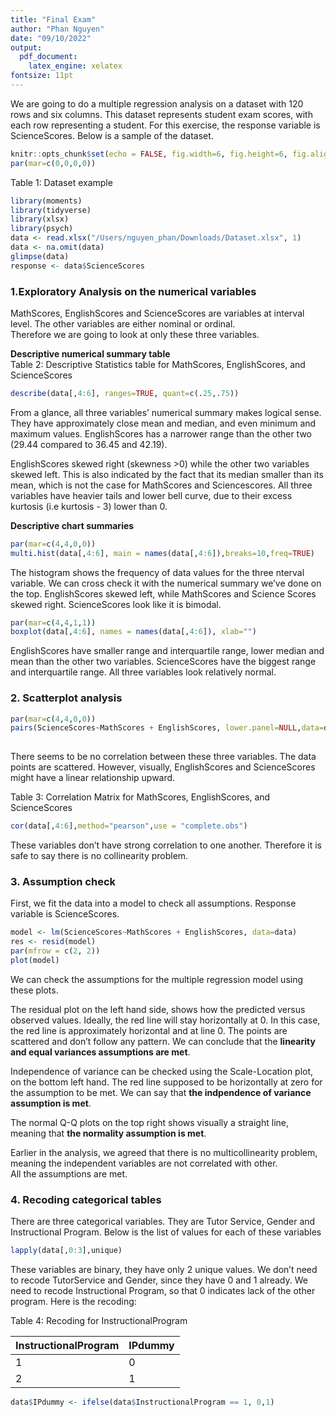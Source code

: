 ```yaml
---
title: "Final Exam"
author: "Phan Nguyen"
date: "09/10/2022"
output: 
  pdf_document:
    latex_engine: xelatex
fontsize: 11pt 
---
```


We are going to do a multiple regression analysis on a dataset with 120 rows and six columns. 
This dataset represents student exam scores, with each row representing a student. 
For this exercise, the response variable is ScienceScores. Below is a sample of the dataset. 

```r
knitr::opts_chunk$set(echo = FALSE, fig.width=6, fig.height=6, fig.align="center")
par(mar=c(0,0,0,0))

```

Table 1: Dataset example

```r
library(moments)
library(tidyverse)
library(xlsx)
library(psych)
data <- read.xlsx("/Users/nguyen_phan/Downloads/Dataset.xlsx", 1)
data <- na.omit(data)
glimpse(data)
response <- data$ScienceScores
```

### 1.Exploratory Analysis on the numerical variables  
  
MathScores, EnglishScores and ScienceScores are variables at interval level. The other variables are either nominal or ordinal.  
Therefore we are going to look at only these three variables.  

**Descriptive numerical summary table**  
Table 2: Descriptive Statistics table for MathScores, EnglishScores, and ScienceScores

```r
describe(data[,4:6], ranges=TRUE, quant=c(.25,.75))
```
  
From a glance, all three variables' numerical summary makes logical sense. They have approximately close mean and median, and even minimum and maximum values. 
EnglishScores has a narrower range than the other two (29.44 compared to 36.45 and 42.19).  
  
EnglishScores skewed right (skewness >0) while the other two variables skewed left. 
This is also indicated by the fact that its median smaller than its mean, which is not the case for MathScores and Sciencescores.
All three variables have heavier tails and lower bell curve, due to their excess kurtosis (i.e kurtosis - 3) lower than 0.  
    
**Descriptive chart summaries**  
```r
par(mar=c(4,4,0,0))
multi.hist(data[,4:6], main = names(data[,4:6]),breaks=10,freq=TRUE)
```
\begin {center} Figure 1: Histogram of MathScores, EnglishScores and ScienceScores  \end{center}

The histogram shows the frequency of data values for the three nterval variable. We can cross check it with the numerical summary we've done on the top. 
EnglishScores skewed left, while MathScores and Science Scores skewed right. ScienceScores look like it is bimodal. 

```r
par(mar=c(4,4,1,1))
boxplot(data[,4:6], names = names(data[,4:6]), xlab="")
```
\begin{center} Figure 2: Boxplots of MathScores, EnglishScores, and ScienceScores  \end{center}  
  
EnglishScores have smaller range and interquartile range, lower median and mean than the other two variables. 
ScienceScores have the biggest range and interquartile range. All three variables look relatively normal. 


### 2. Scatterplot analysis
```r
par(mar=c(4,4,0,0))
pairs(ScienceScores~MathScores + EnglishScores, lower.panel=NULL,data=data)
 
```
\begin{center}Figure 3: Scatterplots for ScienceScores, MathScores and EnglishScores \end{center}  

There seems to be no correlation between these three variables. The data points are scattered. 
However, visually, EnglishScores and ScienceScores might have a linear relationship upward. 
  
Table 3: Correlation Matrix for MathScores, EnglishScores, and ScienceScores
```r
cor(data[,4:6],method="pearson",use = "complete.obs")
```
These variables don't have strong correlation to one another. Therefore it is safe to say there is no collinearity problem. 

### 3. Assumption check 
First, we fit the data into a model to check all assumptions. Response variable is ScienceScores.

```r
model <- lm(ScienceScores~MathScores + EnglishScores, data=data)
res <- resid(model)
par(mfrow = c(2, 2))
plot(model)
```
\begin{center}Figure 4: Simple Regression Plots for model \end{center}  

We can check the assumptions for the multiple regression model using these plots.  
  
The residual plot on the left hand side, shows how the predicted versus observed values.
Ideally, the red line will stay horizontally at 0. In this case, the red line is approximately horizontal and at line 0. 
The points are scattered and don't follow any pattern. We can conclude that the **linearity and equal variances assumptions are met**. 
  
Independence of variance can be checked using the Scale-Location plot, on the bottom left hand. The red line supposed to be horizontally at zero for the assumption to be met. 
We can say that **the indpendence of variance assumption is met**.  
  
The normal Q-Q plots on the top right shows visually a straight line, meaning that **the normality assumption is met**.  
  
Earlier in the analysis, we agreed that there is no multicollinearity problem, meaning the independent variables are not correlated with other.  
All the assumptions are met.

### 4. Recoding categorical tables

There are three categorical variables. They are Tutor Service, Gender and Instructional Program.
Below is the list of values for each of these variables
```r
lapply(data[,0:3],unique)
```
These variables are binary, they have only 2 unique values. 
We don't need to recode TutorService and Gender, since they have 0 and 1 already. 
We need to recode Instructional Program, so that 0 indicates lack of the other program.
Here is the recoding:  

Table 4: Recoding for InstructionalProgram 
  
InstructionalProgram IPdummy 
-------------------- -------  
1                    0  
2                    1   

```r
data$IPdummy <- ifelse(data$InstructionalProgram == 1, 0,1)
```










